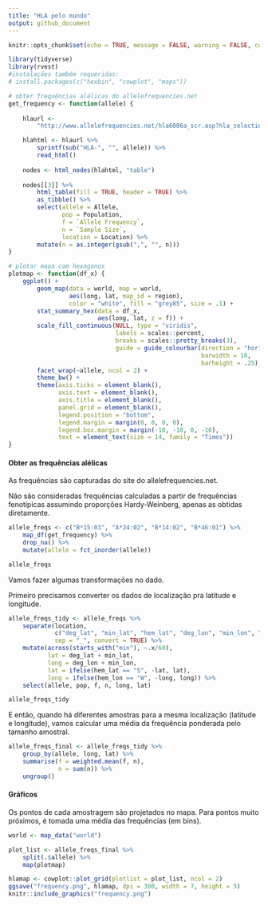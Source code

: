 ```yaml
---
title: "HLA pelo mundo"
output: github_document
---
```


```r
knitr::opts_chunk$set(echo = TRUE, message = FALSE, warning = FALSE, comment = "")
```

```r
library(tidyverse)
library(rvest)
#instalações também requeridas: 
# install.packages(c("hexbin", "cowplot", "maps"))
```

```r
# obter frequências alélicas do allelefrequencies.net
get_frequency <- function(allele) {
    
    hlaurl <- 
        "http://www.allelefrequencies.net/hla6006a_scr.asp?hla_selection=%s"

    hlahtml <- hlaurl %>%
        sprintf(sub("HLA-", "", allele)) %>%
        read_html()
    
    nodes <- html_nodes(hlahtml, "table")
    
    nodes[[3]] %>%
        html_table(fill = TRUE, header = TRUE) %>%
        as_tibble() %>%
        select(allele = Allele, 
               pop = Population, 
               f = `Allele Frequency`,
               n = `Sample Size`,
               location = Location) %>%
        mutate(n = as.integer(gsub(",", "", n)))
}

# plotar mapa com hexagonos
plotmap <- function(df_x) {
    ggplot() +
        geom_map(data = world, map = world,
                 aes(long, lat, map_id = region),
                 color = "white", fill = "grey85", size = .1) +
        stat_summary_hex(data = df_x, 
                         aes(long, lat, z = f)) +
        scale_fill_continuous(NULL, type = "viridis",
                              labels = scales::percent,
                              breaks = scales::pretty_breaks(3),
                              guide = guide_colourbar(direction = "horizontal",
                                                      barwidth = 10,
                                                      barheight = .25)) +
        facet_wrap(~allele, ncol = 2) +
        theme_bw() +
        theme(axis.ticks = element_blank(),
              axis.text = element_blank(),
              axis.title = element_blank(),
              panel.grid = element_blank(),
              legend.position = "bottom",
              legend.margin = margin(0, 0, 0, 0),
              legend.box.margin = margin(-10, -10, 0, -10),
              text = element_text(size = 14, family = "Times"))
}
```

#### Obter as frequências alélicas

As frequências são capturadas do site do allelefrequencies.net.

Não são consideradas frequências calculadas a partir de frequências fenotípicas assumindo proporções Hardy-Weinberg, apenas as obtidas diretamente. 

```r
allele_freqs <- c("B*15:03", "A*24:02", "B*14:02", "B*46:01") %>%
    map_df(get_frequency) %>%
    drop_na() %>%
    mutate(allele = fct_inorder(allele))

allele_freqs
```

Vamos fazer algumas transformações no dado.

Primeiro precisamos converter os dados de localização pra latitude e longitude.

```r
allele_freqs_tidy <- allele_freqs %>%
    separate(location, 
             c("deg_lat", "min_lat", "hem_lat", "deg_lon", "min_lon", "hem_lon"), 
             sep = "_", convert = TRUE) %>%
    mutate(across(starts_with("min"), ~.x/60),
           lat = deg_lat + min_lat,
           long = deg_lon + min_lon,
           lat = ifelse(hem_lat == "S", -lat, lat),
           long = ifelse(hem_lon == "W", -long, long)) %>%
    select(allele, pop, f, n, long, lat)

allele_freqs_tidy
```

E então, quando há diferentes amostras para a mesma localização (latitude e longitude), vamos calcular uma média da frequência ponderada pelo tamanho amostral.

```r
allele_freqs_final <- allele_freqs_tidy %>%
    group_by(allele, long, lat) %>%
    summarise(f = weighted.mean(f, n),
              n = sum(n)) %>%
    ungroup()
```

#### Gráficos

Os pontos de cada amostragem são projetados no mapa. Para pontos muito próximos, é tomada uma média das frequências (em bins).

```r
world <- map_data("world")

plot_list <- allele_freqs_final %>%
    split(.$allele) %>%
    map(plotmap)

hlamap <- cowplot::plot_grid(plotlist = plot_list, ncol = 2)
ggsave("frequency.png", hlamap, dpi = 300, width = 7, height = 5)
knitr::include_graphics("frequency.png")
```


